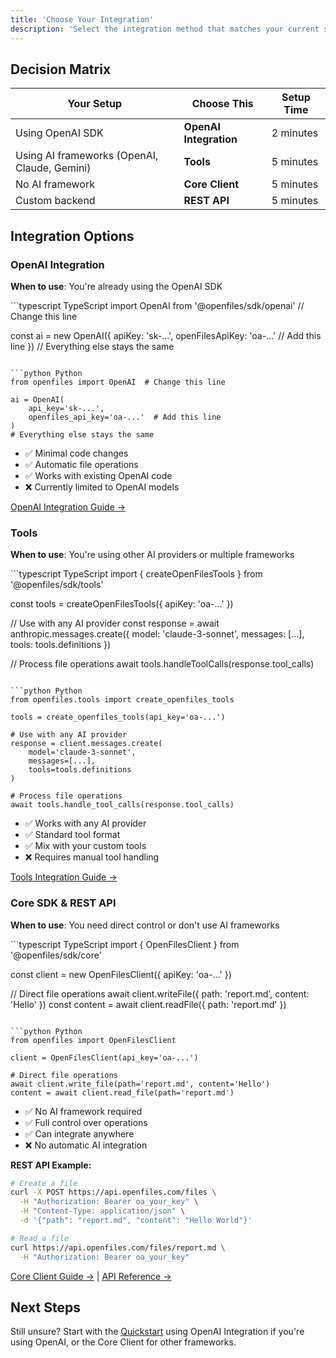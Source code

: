 ```yaml
---
title: 'Choose Your Integration'
description: 'Select the integration method that matches your current setup and requirements.'
---
```


## Decision Matrix

| Your Setup | Choose This | Setup Time |
|------------|-------------|------------|
| Using OpenAI SDK | **OpenAI Integration** | 2 minutes |
| Using AI frameworks (OpenAI, Claude, Gemini) | **Tools** | 5 minutes |
| No AI framework | **Core Client** | 5 minutes |
| Custom backend | **REST API** | 5 minutes |

## Integration Options

### OpenAI Integration

**When to use**: You're already using the OpenAI SDK

<CodeGroup>
```typescript TypeScript
import OpenAI from '@openfiles/sdk/openai'  // Change this line

const ai = new OpenAI({
  apiKey: 'sk-...',
  openFilesApiKey: 'oa-...'  // Add this line
})
// Everything else stays the same
```

```python Python
from openfiles import OpenAI  # Change this line

ai = OpenAI(
    api_key='sk-...',
    openfiles_api_key='oa-...'  # Add this line  
)
# Everything else stays the same
```
</CodeGroup>

- ✅ Minimal code changes
- ✅ Automatic file operations
- ✅ Works with existing OpenAI code
- ❌ Currently limited to OpenAI models

[OpenAI Integration Guide →](/guides/openai-integration)

### Tools

**When to use**: You're using other AI providers or multiple frameworks

<CodeGroup>
```typescript TypeScript
import { createOpenFilesTools } from '@openfiles/sdk/tools'

const tools = createOpenFilesTools({ apiKey: 'oa-...' })

// Use with any AI provider
const response = await anthropic.messages.create({
  model: 'claude-3-sonnet',
  messages: [...],
  tools: tools.definitions
})

// Process file operations
await tools.handleToolCalls(response.tool_calls)
```

```python Python
from openfiles.tools import create_openfiles_tools

tools = create_openfiles_tools(api_key='oa-...')

# Use with any AI provider
response = client.messages.create(
    model='claude-3-sonnet',
    messages=[...],
    tools=tools.definitions
)

# Process file operations
await tools.handle_tool_calls(response.tool_calls)
```
</CodeGroup>

- ✅ Works with any AI provider
- ✅ Standard tool format
- ✅ Mix with your custom tools
- ❌ Requires manual tool handling

[Tools Integration Guide →](/guides/tools-integration)


### Core SDK & REST API

**When to use**: You need direct control or don't use AI frameworks

<CodeGroup>
```typescript TypeScript
import { OpenFilesClient } from '@openfiles/sdk/core'

const client = new OpenFilesClient({ apiKey: 'oa-...' })

// Direct file operations
await client.writeFile({ path: 'report.md', content: 'Hello' })
const content = await client.readFile({ path: 'report.md' })
```

```python Python
from openfiles import OpenFilesClient

client = OpenFilesClient(api_key='oa-...')

# Direct file operations  
await client.write_file(path='report.md', content='Hello')
content = await client.read_file(path='report.md')
```
</CodeGroup>

- ✅ No AI framework required
- ✅ Full control over operations
- ✅ Can integrate anywhere
- ❌ No automatic AI integration

**REST API Example:**
```bash
# Create a file
curl -X POST https://api.openfiles.com/files \
  -H "Authorization: Bearer oa_your_key" \
  -H "Content-Type: application/json" \
  -d '{"path": "report.md", "content": "Hello World"}'

# Read a file
curl https://api.openfiles.com/files/report.md \
  -H "Authorization: Bearer oa_your_key"
```

[Core Client Guide →](/guides/core-client) | [API Reference →](/api-reference)


## Next Steps

Still unsure? Start with the [Quickstart](/getting-started/quickstart) using OpenAI Integration if you're using OpenAI, or the Core Client for other frameworks.